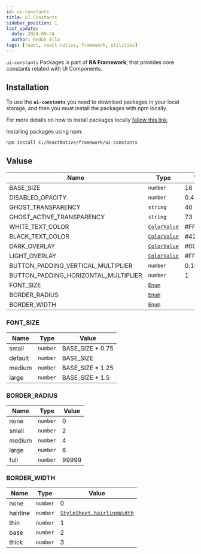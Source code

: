 ```yaml
---
id: ui-constants
title: UI Constants
sidebar_position: 1
last_update:
  date: 2024-09-24
  author: Redon Alla
tags: [react, react-native, framework, utilities]
---
```


`ui-constants` Packages is part of **RA Framework**, that provides core constants related with UI Components.

## Installation

To use the **`ui-constants`** you need to download packages in your local storage, and then you must install the packages with npm locally.

For more details on how to install packages locally [fallow this link](/docs/getting-gtarted/installation).


Installing packages using npm:
```bash npm2yarn
npm install C:/ReactNative/framework/ui-constants
```

## Valuse

|  Name   | Type | Value |
| ------- | ---- | ----- |
| BASE_SIZE | `number` | 16 |
| DISABLED_OPACITY | `number` | 0.4 |
| GHOST_TRANSPARENCY | `string` | 40 |
| GHOST_ACTIVE_TRANSPARENCY | `string` | 73 |
| WHITE_TEXT_COLOR | [`ColorValue`](https://reactnative.dev/docs/colors) | #FFFFFF |
| BLACK_TEXT_COLOR | [`ColorValue`](https://reactnative.dev/docs/colors) | #424242 |
| DARK_OVERLAY | [`ColorValue`](https://reactnative.dev/docs/colors) | #00000021 |
| LIGHT_OVERLAY | [`ColorValue`](https://reactnative.dev/docs/colors) | #FFFFFF21 |
| BUTTON_PADDING_VERTICAL_MULTIPLIER | `number` | 0.16 |
| BUTTON_PADDING_HORIZONTAL_MULTIPLIER | `number` | 1 |
| FONT_SIZE | [`Enum`](#font_size) | |
| BORDER_RADIUS | [`Enum`](#border_radius) | |
| BORDER_WIDTH | [`Enum`](#border_width) | |

### FONT_SIZE
|  Name   | Type | Value |
| ------- | ---- | ----- |
| small | `number` | BASE_SIZE * 0.75 |
| default | `number` | BASE_SIZE |
| medium | `number` | BASE_SIZE * 1.25 |
| large | `number` | BASE_SIZE * 1.5 |

### BORDER_RADIUS
|  Name   | Type | Value |
| ------- | ---- | ----- |
| none | `number` | 0 |
| small | `number` | 2 |
| medium | `number` | 4 |
| large | `number` | 6 |
| full | `number` | 99999 |


### BORDER_WIDTH
|  Name  | Type | Value |
| ------- | ---- | ----- |
| none | `number` | 0 |
| hairline | `number` | [`StyleSheet.hairlineWidth`](https://reactnative.dev/docs/stylesheet#hairlinewidth) |
| thin | `number` | 1 |
| base | `number` | 2 |
| thick | `number` | 3 |
